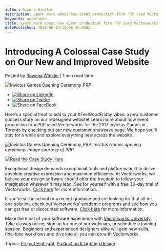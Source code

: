 ```yaml
---
author: Rowena Winkler
description: Learn more about how event production firm PRP used Vectorworks for the 2017 Invictus Games in Toronto by checking out our new customer showcase page. 
keywords: undefined
title: Learn more about how event production firm PRP used Vectorworks for the 2017 Invictus Games in Toronto by checking out our new customer showcase page.  
datePublished: 2018-06-15T15:08:46.000Z
---
```

  

# Introducing A Colossal Case Study on Our New and Improved Website

 Posted by [Rowena Winkler](https://blog.vectorworks.net/author/rowena-winkler) | 1 min read time 

![Invictus Games Opening Ceremony_PRP](https://blog.vectorworks.net/hubfs/Blog%20Images/180614_PRP%20Case%20Study%20and%20New%20Site/Invictus%20Games%20Opening%20Ceremony_PRP.jpg) 

* [![Share on LinkedIn](https://2659751.fs1.hubspotusercontent-na1.net/hubfs/2659751/michaelDemo/share-LI.png)](http://www.linkedin.com/shareArticle?mini=true&url=https%3A%2F%2Fblog.vectorworks.net%2Fintroducing-a-colossal-case-study-on-our-new-and-improved-website)
* [![Share on Twitter](https://2659751.fs1.hubspotusercontent-na1.net/hubfs/2659751/michaelDemo/share-TW.png)](https://www.twitter.com/share?text=Introducing%20A%20Colossal%20Case%20Study%20on%20Our%20New%20and%20Improved%20Website&url=https%3A%2F%2Fblog.vectorworks.net%2Fintroducing-a-colossal-case-study-on-our-new-and-improved-website&via=PMGTweets)
* [![Share on FaceBook](https://2659751.fs1.hubspotusercontent-na1.net/hubfs/2659751/michaelDemo/share-FB.png)](https://www.facebook.com/sharer/sharer.php?u=https%3A%2F%2Fblog.vectorworks.net%2Fintroducing-a-colossal-case-study-on-our-new-and-improved-website)

Here’s a special treat to add to your #FeelGoodFriday vibes: a new customer success story on our redesigned website! Learn more about how event production firm PRP used Vectorworks for the 2017 Invictus Games in Toronto by checking out our new customer showcase page. We hope you’ll stay for a while and explore everything new across the website .

![Invictus Games Opening Ceremony_PRP](https://blog.vectorworks.net/hs-fs/hubfs/Blog%20Images/180614_PRP%20Case%20Study%20and%20New%20Site/Invictus%20Games%20Opening%20Ceremony_PRP.jpg?width=2100&name=Invictus%20Games%20Opening%20Ceremony_PRP.jpg) _Invictus Games opening ceremony. Image courtesy of PRP._

[![Read the Case Study Here](https://no-cache.hubspot.com/cta/default/3018241/99244fe6-eb31-4b05-8630-69a166cdc3a8.png)](https://cta-redirect.hubspot.com/cta/redirect/3018241/99244fe6-eb31-4b05-8630-69a166cdc3a8) 

Exceptional design demands exceptional tools and platforms built to deliver absolute creative expression and maximum efficiency. At Vectorworks, we believe your design software should offer the freedom to follow your imagination wherever it may lead. See for yourself with a free 30-day trial of Vectorworks. [Click here](https://www.vectorworks.net/trial/form) for more information.

If you're still in school or a recent graduate and are looking for that all-in-one solution, check out Vectorworks' academic programs and see how you can get free or discounted software. [Click here](https://www.vectorworks.net/en-US/education) for more information.

Make the most of your software experience with [Vectorworks University](https://university.vectorworks.net/). Take classes online, sign up for one of our webinars, or schedule a training session. Beginners and experienced designers alike will gain new skills, fine-tune workflows and dive into all you can do with Vectorworks. 

 Topics: [Project Highlight](https://blog.vectorworks.net/topic/project-highlight), [Production & Lighting Design](https://blog.vectorworks.net/topic/production-lighting-design) 

  